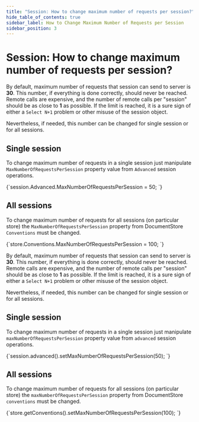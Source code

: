 ```yaml
---
title: "Session: How to change maximum number of requests per session?"
hide_table_of_contents: true
sidebar_label: How to Change Maximum Number of Requests per Session
sidebar_position: 3
---
```





# Session: How to change maximum number of requests per session?
<LanguageSwitcher supportedLanguages={supportedLanguages} />
<LanguageContent language="csharp">


By default, maximum number of requests that session can send to server is **30**. This number, if everything is done correctly, should never be reached. Remote calls are expensive, and the number of remote calls per "session" should be as close to **1** as possible. If the limit is reached, it is a sure sign of either a `Select N+1` problem or other misuse of the session object.

Nevertheless, if needed, this number can be changed for single session or for all sessions.

## Single session

To change maximum number of requests in a single session just manipulate `MaxNumberOfRequestsPerSession` property value from `Advanced` session operations.

<TabItem value="max_requests_1" label="max_requests_1">
<CodeBlock language="csharp">
{`session.Advanced.MaxNumberOfRequestsPerSession = 50;
`}
</CodeBlock>
</TabItem>

## All sessions

To change maximum number of requests for all sessions (on particular store) the `MaxNumberOfRequestsPerSession` property from DocumentStore `Conventions` must be changed.

<TabItem value="max_requests_2" label="max_requests_2">
<CodeBlock language="csharp">
{`store.Conventions.MaxNumberOfRequestsPerSession = 100;
`}
</CodeBlock>
</TabItem>

</LanguageContent>
<LanguageContent language="java">


By default, maximum number of requests that session can send to server is **30**. This number, if everything is done correctly, should never be reached. Remote calls are expensive, and the number of remote calls per "session" should be as close to **1** as possible. If the limit is reached, it is a sure sign of either a `Select N+1` problem or other misuse of the session object.

Nevertheless, if needed, this number can be changed for single session or for all sessions.

## Single session

To change maximum number of requests in a single session just manipulate `maxNumberOfRequestsPerSession` property value from `advanced` session operations.

<TabItem value="max_requests_1" label="max_requests_1">
<CodeBlock language="java">
{`session.advanced().setMaxNumberOfRequestsPerSession(50);
`}
</CodeBlock>
</TabItem>

## All sessions

To change maximum number of requests for all sessions (on particular store) the `maxNumberOfRequestsPerSession` property from DocumentStore `conventions` must be changed.

<TabItem value="max_requests_2" label="max_requests_2">
<CodeBlock language="java">
{`store.getConventions().setMaxNumberOfRequestsPerSession(100);
`}
</CodeBlock>
</TabItem>

</LanguageContent>

<!---

-->